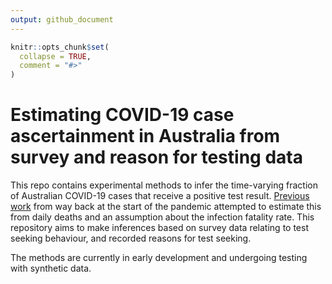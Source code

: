 ```yaml
---
output: github_document
---
```


<!-- README.md is generated from README.Rmd. Please edit that file -->

```r
knitr::opts_chunk$set(
  collapse = TRUE,
  comment = "#>"
)
```

# Estimating COVID-19 case ascertainment in Australia from survey and reason for testing data

<!-- badges: start -->
<!-- badges: end -->

This repo contains experimental methods to infer the time-varying fraction of Australian COVID-19 cases that receive a positive test result. [Previous work](https://github.com/goldingn/australia_covid_ascertainment) from way back at the start of the pandemic attempted to estimate this from daily deaths and an assumption about the infection fatality rate. This repository aims to make inferences based on survey data relating to test seeking behaviour, and recorded reasons for test seeking.

The methods are currently in early development and undergoing testing with synthetic data.
